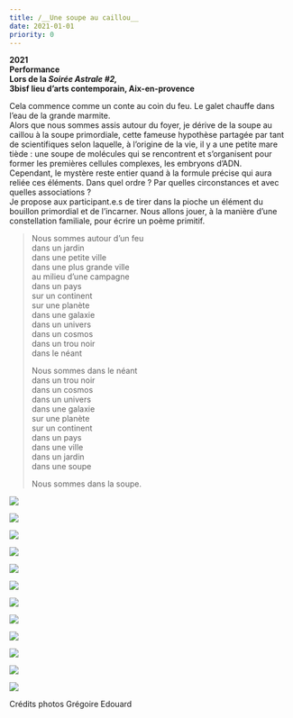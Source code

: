 ```yaml
---
title: /__Une soupe au caillou__
date: 2021-01-01
priority: 0
---
```

**2021\
Performance\
Lors de la *Soirée Astrale #2,*\
3bisf lieu d’arts contemporain, Aix-en-provence**

Cela commence comme un conte au coin du feu. Le galet chauffe dans l’eau de la grande marmite.\
Alors que nous sommes assis autour du foyer, je dérive de la soupe au caillou à la soupe primordiale, cette fameuse hypothèse partagée par tant de scientifiques selon laquelle, à l’origine de la vie, il y a une petite mare tiède : une soupe de molécules qui se rencontrent et s’organisent pour former les premières cellules complexes, les embryons d’ADN.\
Cependant, le mystère reste entier quand à la formule précise qui aura reliée ces éléments. Dans quel ordre ? Par quelles circonstances et avec quelles associations ?\
Je propose aux participant.e.s de tirer dans la pioche un élément du bouillon primordial et de l’incarner. Nous allons jouer, à la manière d’une constellation familiale, pour écrire un poème primitif.

> Nous sommes autour d’un feu\
> dans un jardin\
> dans une petite ville\
> dans une plus grande ville\
> au milieu d’une campagne\
> dans un pays\
> sur un continent\
> sur une planète\
> dans une galaxie\
> dans un univers\
> dans un cosmos\
> dans un trou noir\
> dans le néant
>
> Nous sommes dans le néant\
> dans un trou noir\
> dans un cosmos\
> dans un univers\
> dans une galaxie\
> sur une planète\
> sur un continent\
> dans un pays\
> dans une ville\
> dans un jardin\
> dans une soupe
>
> Nous sommes dans la soupe.

![](src/assets/images/projects/une-soupe-au-caillou/1-soupe-au-caillou.jpg)

![](src/assets/images/projects/une-soupe-au-caillou/2-soupe-au-caillou-gregoire-edouard.jpg)

![](src/assets/images/projects/une-soupe-au-caillou/3-soupe-au-caillou.jpg)

![](src/assets/images/projects/une-soupe-au-caillou/4-soupe-au-caillou.jpg)

![](src/assets/images/projects/une-soupe-au-caillou/5-soupe-au-caillou-gregoire-edouard.jpg)

![](src/assets/images/projects/une-soupe-au-caillou/6-soupe-au-caillou-gregoire-edouard.jpg)

![](src/assets/images/projects/une-soupe-au-caillou/7-soupe-au-caillou-gregoire-edouard.jpg)

![](src/assets/images/projects/une-soupe-au-caillou/8-soupe-au-caillou.jpg)

![](src/assets/images/projects/une-soupe-au-caillou/9-soupe-au-caillou.jpg)

![](src/assets/images/projects/une-soupe-au-caillou/10-soupe-au-caillou-gregoire-edouard.jpg)

![](src/assets/images/projects/une-soupe-au-caillou/11-soupe-au-caillou.jpg)

![](src/assets/images/projects/une-soupe-au-caillou/12-soupe-au-caillou.jpg)

Crédits photos Grégoire Edouard
